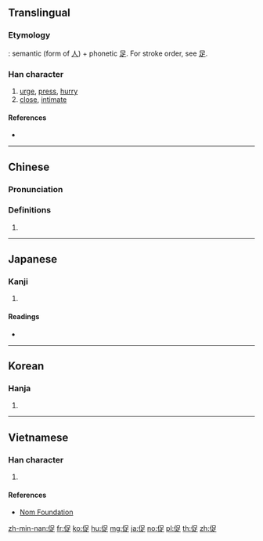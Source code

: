 ==Translingual==

===Etymology===
{{liushu|psc}}: semantic {{m|mul|亻||man}} (form of [[人]]) + phonetic [[足]].
For stroke order, see [[足]].

===Han character===
{{Han char|rn=9|rad=人|as=07|sn=9|four=26281|canj=ORYO|ids=⿰亻足}}

# [[urge]], [[press]], [[hurry]]
# [[close]], [[intimate]]

====References====
* {{Han ref|kx=0104.050|dkj=00664|dj=0220.050|hdz=10161.020|uh=4FC3|ud=20419|bh=AB50|bd=43856}}

----

==Chinese==
{{zh-forms}}

===Pronunciation===
{{zh-pron
|m=cù
|c=cuk1
|mc=y
|oc=y
|ma=
|cat=v,a
}}

===Definitions===
# {{rfdef|lang=zh}}

----

==Japanese==

===Kanji===
{{ja-kanji|grade=c|rs=人07}}

# {{defn|lang=ja|sort=人07}}

====Readings====
* {{ja-readings|on=[[そく]] (soku)|kun=[[うながす]] (unagasu), [[せまる]] (semaru)}}

----

==Korean==

===Hanja===
{{ko-hanja|hangeul=촉|rv=chok|mr=ch'ok}}

# {{defn|lang=ko|sort=人07}}

----

==Vietnamese==

===Han character===
{{vi-hantu|[[xúc]], [[thúc]]|rs=人07}}

# {{defn|lang=vi|sort=人07}}

====References====
* [http://nomfoundation.org/common/nom_details.php?codepoint=4fc3 Nom Foundation]

[[zh-min-nan:促]]
[[fr:促]]
[[ko:促]]
[[hu:促]]
[[mg:促]]
[[ja:促]]
[[no:促]]
[[pl:促]]
[[th:促]]
[[zh:促]]